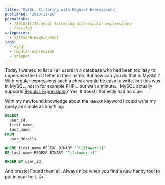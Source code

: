 ---
title: 'MySQL: Filtering with Regular Expressions'
published: '2010-11-26'
permalinks:
  - /2010/11/26/mysql-filtering-with-regular-expressions/
  - /?p=1378
categories:
  - software-development
tags:
  - mysql
  - regular-expression
  - snippet
---

Today I wanted to list all all users in a database who had been too lazy to uppercase the first letter in their name. But how can you do that in MySQL? With regular expressions such a check would be easy to write, but this was in MySQL, not in for example PHP... but wait a minute... MySQL actually supports [Regular Expressions](https://dev.mysql.com/doc/refman/5.0/en/regexp.html)? Yes, it does! I honestly had no clue.

With my newfound knowledge about the `REGEXP` keyword I could write my query as simple as anything:

```sql
SELECT
  user_id,
  first_name,
  last_name
FROM
  user_details

WHERE first_name REGEXP BINARY "^[[:lower:]]"
OR last_name REGEXP BINARY "^[[:lower:]]"

ORDER BY user_id
```

And presto! Found them all. Always nice when you find a new handy tool to put in your belt. 👍
